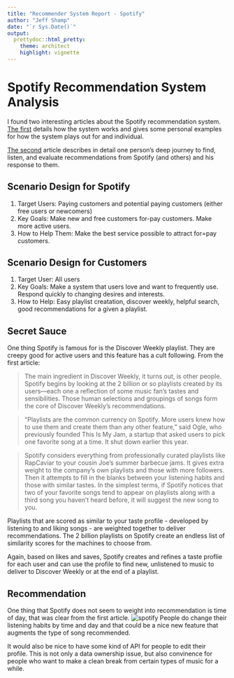 ```yaml
---
title: "Recommender System Report - Spotify"
author: "Jeff Shamp"
date: "`r Sys.Date()`"
output:
  prettydoc::html_pretty:
    theme: architect
    highlight: vignette
---
```


# Spotify Recommendation System  Analysis

I found two interesting articles about the Spotify recommendation system. [The first](https://qz.com/571007/the-magic-that-makes-spotifys-discover-weekly-playlists-so-damn-good/) details how the system works and gives some personal examples for how the system plays out for and individual. 

[The second](https://medium.com/@ericboam/i-decoded-the-spotify-recommendation-algorithm-heres-what-i-found-4b0f3654035b) article describes in detail one person's deep journey to find, listen, and evaluate recommendations from Spotify (and others) and his response to them. 

## Scenario Design for Spotify

1. Target Users: Paying customers and potential paying customers (either free users or newcomers)
2. Key Goals: Make new and free customers for-pay customers. Make more active users. 
3. How to Help Them: Make the best service possible to attract for=pay customers.

## Scenario Design for Customers

1. Target User: All users
2. Key Goals: Make a system that users love and want to frequently use. Respond quickly to changing desires and interests. 
3. How to Help: Easy playlist creatation, discover weekly, helpful search, good recommendations for a given a playlist. 

## Secret Sauce

One thing Spotify is famous for is the Discover Weekly playlist. They are creepy good for active users and this feature has a cult following. 
From the first article:

>The main ingredient in Discover Weekly, it turns out, is other people. Spotify begins by looking at the 2 billion or so playlists created by its users—each one a reflection of some music fan’s tastes and sensibilities. Those human selections and groupings of songs form the core of Discover Weekly’s recommendations.

>“Playlists are the common currency on Spotify. More users knew how to use them and create them than any other feature,” said Ogle, who previously founded This Is My Jam, a startup that asked users to pick one favorite song at a time. It shut down earlier this year.

>Spotify considers everything from professionally curated playlists like RapCaviar to your cousin Joe’s summer barbecue jams. It gives extra weight to the company’s own playlists and those with more followers. Then it attempts to fill in the blanks between your listening habits and those with similar tastes. In the simplest terms, if Spotify notices that two of your favorite songs tend to appear on playlists along with a third song you haven’t heard before, it will suggest the new song to you.

Playlists that are scored as similar to your taste profile - developed by listening to and liking songs - are weighted together to deliver recommendations. The 2 billion playlists on Spotify create an endless list of similarity scores for the machines to choose from. 

Again, based on likes and saves, Spotify creates and refines a taste proflie for each user and can use the profile to find new, unlistened to music to deliver to Discover Weekly or at the end of a playlist. 

## Recommendation

One thing that Spotify does not seem to weight into recommendation is time of day, that was clear from the first article. ![spotify](/Users/jeffshamp/Documents/GitHub/cuny_msds/DATA_607/recommend.png) People do change their listening habits by time and day and that could be a nice new feature that augments the type of song recommended. 

It would also be nice to have some kind of API for people to edit their profile. This is not only a data ownership issue, but also convinence for people who want to make a clean break from certain types of music for a while. 






















